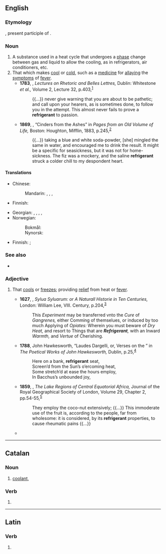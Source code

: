 {{also|réfrigérant}}
==English==

===Etymology===
{{der|en|la|refrīgerāns}}, present participle of {{m|la|refrīgerō||I cool, I refresh}}.

===Noun===
{{en-noun}}
{{wikipedia}}

# A substance used in a heat cycle that undergoes a [[phase]] change between gas and liquid to allow the cooling, as in refrigerators, air conditioners, etc.
# That which makes [[cool]] or [[cold]], such as a [[medicine]] for [[allay]]ing the [[symptom]]s of [[fever]].
#* '''1783''', {{w|Hugh Blair}}, ''Lectures on Rhetoric and Belles Lettres,'' Dublin: Whitestone ''et al.,'' Volume 2, Lecture 32, p.{{nbsp}}403,<sup>[http://name.umdl.umich.edu/004786433.0001.002]</sup>
#*: {{...}} never give warning that you are about to be pathetic; and call upon your hearers, as is sometimes done, to follow you in the attempt. This almost never fails to prove a '''refrigerant''' to passion.
#* '''1869''', {{w|Oliver Wendell Holmes}}, “Cinders from the Ashes” in ''Pages from an Old Volume of Life,'' Boston: Houghton, Mifflin, 1883, p.{{nbsp}}245,<sup>[https://archive.org/details/pagesfromoldvolu00holm]</sup>
#*: {{...}} taking a blue and white soda-powder, [she] mingled the same in water, and encouraged me to drink the result. It might be a specific for seasickness, but it was not for home-sickness. The fiz was a mockery, and the saline '''refrigerant''' struck a colder chill to my despondent heart.

====Translations====
{{trans-top|substance undergoing phase change}}
* Chinese:
*: Mandarin: {{t|cmn|制冷劑}}, {{t|cmn|制冷剂|tr=zhìlěngjì}}, {{t+|cmn|冷凍劑}}, {{t+|cmn|冷冻剂|tr=lěngdòngjì}}
* Finnish: {{t|fi|kylmäaine}}
{{trans-mid}}
* Georgian: {{t|ka|მაცივებელი}}, {{t|ka|მაგრილებელი}}, {{t|ka|მაცივებელი აგენტი}}, {{t|ka|მაგრილებელი აგენტი}}, {{t|ka|სამაცივრო აგენტი}}
* Norwegian:
*: Bokmål: {{t|nb|kjølemedium|n}}
*: Nynorsk: {{t|nn|kjølemedium|n}}
{{trans-bottom}}

{{trans-top|that which makes cool}}
* Finnish: {{t|fi|viilentäjä}} {{q|generally}}; {{t+|fi|kuumelääke}} {{q|medicine}}
{{trans-mid}}
{{trans-bottom}}

===See also===
* {{l|en|coolant}}

===Adjective===
{{en-adj}}

# {{lb|en|obsolete}} That [[cool]]s or [[freeze]]s; providing [[relief]] from heat or [[fever]].
#* '''1627''', {{w|Francis Bacon}}, ''Sylua Syluarum: or A Naturall Historie in Ten Centuries,'' London: William Lee, VIII. Century, p.{{nbsp}}204,<sup>[http://name.umdl.umich.edu/A01552.0001.001]</sup>
#*: This ''Experiment'' may be transferred vnto the ''Cure'' of ''Gangrenes,'' either Comming of themselues, or induced by too much Applying of ''Opiates:'' Wherein you must beware of ''Dry Heat,'' and resort to Things that are '''''Refrigerant''','' with an Inward ''Warmth,'' and ''Vertue'' of Cherishing.
#* '''1788''', John Hawkesworth, “Laudes Dargelli, or, Verses on the {{w|River Dargle|Dargle}}” in ''The Poetical Works of John Hawkesworth,'' Dublin, p.{{nbsp}}25,<sup>[http://name.umdl.umich.edu/004847006.0001.000]</sup>
#*: Here on a bank, '''refrigerant''' seat,
#*: Screen’d from the Sun’s o’ercoming heat,
#*: Some stretch’d at ease the hours employ,
#*: In Bacchus’s unbounded joy,
#* '''1859''', {{w|Richard Francis Burton}}, ''The Lake Regions of Central Equatorial Africa,'' Journal of the Royal Geographical Society of London, Volume 29, Chapter 2, pp.{{nbsp}}54-55,<sup>[https://archive.org/details/jstor-1798278]</sup>
#*: They employ the coco-nut extensively; {{...}} This immoderate use of the fruit is, according to the people, far from wholesome: it is considered, by its '''refrigerant''' properties, to cause rheumatic pains {{...}}
#* {{RQ:zhx-teo:Fielde Dictionary|en|{{l|zh||兩|tr=líang}}|350}}
#*: {{quote|en|[He] is robust and can safely take '''refrigerant''' food.}}

----

==Catalan==

===Noun===
{{ca-noun|m}}

# [[coolant]], {{l|en|refrigerant}}

===Verb===
{{head|ca|verb form}}

# {{ca-verb form of|t=pres|m=ptc|refrigerar}}

{{c|ca|Liquids}}

----

==Latin==

===Verb===
{{la-verb-form|refrīgerant}}

# {{inflection of|la|refrīgerō||3|p|pres|actv|indc}}